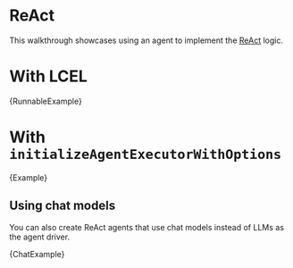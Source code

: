 # ReAct

This walkthrough showcases using an agent to implement the [ReAct](https://react-lm.github.io/) logic.


# With LCEL

<CodeBlock language="typescript">{RunnableExample}</CodeBlock>

# With `initializeAgentExecutorWithOptions`

<CodeBlock language="typescript">{Example}</CodeBlock>

## Using chat models

You can also create ReAct agents that use chat models instead of LLMs as the agent driver.


<CodeBlock language="typescript">{ChatExample}</CodeBlock>
